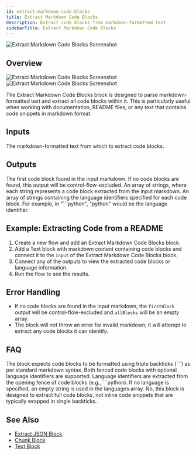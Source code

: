 ```yaml
---
id: extract-markdown-code-blocks
title: Extract Markdown Code Blocks
description: Extract code blocks from markdown-formatted text
sidebarTitle: Extract Markdown Code Blocks
---
```


![Extract Markdown Code Blocks Screenshot](./assets/extract-markdown-code-blocks.png)

## Overview
<Frame className="block dark:hidden">
  <img src="/block-reference/assets/extract_markdown_code_blocks_light.png" alt="Extract Markdown Code Blocks Screenshot" />
</Frame>
<Frame className="hidden dark:block">
  <img src="/block-reference/assets/extract_markdown_code_blocks_dark.png" alt="Extract Markdown Code Blocks Screenshot" />
</Frame>

The Extract Markdown Code Blocks block is designed to parse markdown-formatted text and extract all code blocks within it. This is particularly useful when working with documentation, README files, or any text that contains code snippets in markdown format.

## Inputs

<ParamField path="input" type="string" required>
  The markdown-formatted text from which to extract code blocks.
</ParamField>

## Outputs

<ResponseField name="firstBlock" type="string">
  The first code block found in the input markdown. If no code blocks are found, this output will be control-flow-excluded.
</ResponseField>

<ResponseField name="allBlocks" type="string[]">
  An array of strings, where each string represents a code block extracted from the input markdown.
</ResponseField>

<ResponseField name="languages" type="string[]">
  An array of strings containing the language identifiers specified for each code block. For example, in "```python", "python" would be the language identifier.
</ResponseField>

## Example: Extracting Code from a README

1. Create a new flow and add an Extract Markdown Code Blocks block.
2. Add a Text block with markdown content containing code blocks and connect it to the `input` of the Extract Markdown Code Blocks block.
3. Connect any of the outputs to view the extracted code blocks or language information.
4. Run the flow to see the results.

## Error Handling

- If no code blocks are found in the input markdown, the `firstBlock` output will be control-flow-excluded and `allBlocks` will be an empty array.
- The block will not throw an error for invalid markdown; it will attempt to extract any code blocks it can identify.

## FAQ

<AccordionGroup>
  <Accordion title="What format are the code blocks expected to be in?">
    The block expects code blocks to be formatted using triple backticks (```) as per standard markdown syntax. Both fenced code blocks with optional language identifiers are supported.
  </Accordion>

  <Accordion title="How are language identifiers handled?">
    Language identifiers are extracted from the opening fence of code blocks (e.g., ```python). If no language is specified, an empty string is used in the languages array.
  </Accordion>

  <Accordion title="Does this block handle inline code?">
    No, this block is designed to extract full code blocks, not inline code snippets that are typically wrapped in single backticks.
  </Accordion>
</AccordionGroup>

## See Also

- [Extract JSON Block](/block-reference/modifiers/extract-json)
- [Chunk Block](/block-reference/modifiers/chunk)
- [Text Block](/block-reference/data/text)
